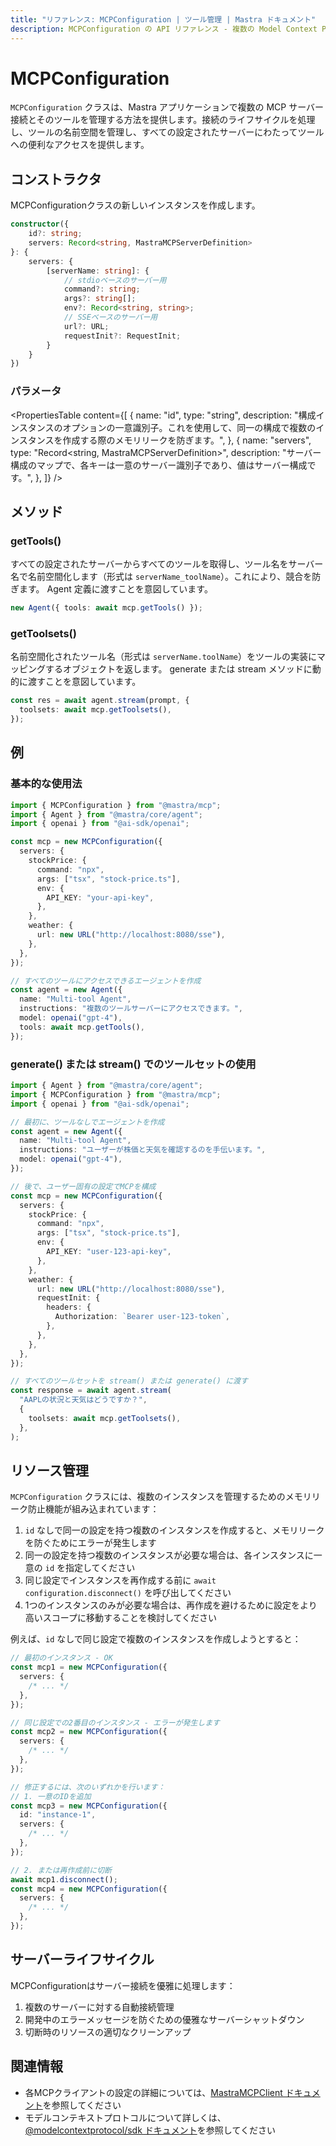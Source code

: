 ```yaml
---
title: "リファレンス: MCPConfiguration | ツール管理 | Mastra ドキュメント"
description: MCPConfiguration の API リファレンス - 複数の Model Context Protocol サーバーとそのツールを管理するためのクラス。
---
```


# MCPConfiguration

`MCPConfiguration` クラスは、Mastra アプリケーションで複数の MCP サーバー接続とそのツールを管理する方法を提供します。接続のライフサイクルを処理し、ツールの名前空間を管理し、すべての設定されたサーバーにわたってツールへの便利なアクセスを提供します。

## コンストラクタ

MCPConfigurationクラスの新しいインスタンスを作成します。

```typescript
constructor({
    id?: string;
    servers: Record<string, MastraMCPServerDefinition>
}: {
    servers: {
        [serverName: string]: {
            // stdioベースのサーバー用
            command?: string;
            args?: string[];
            env?: Record<string, string>;
            // SSEベースのサーバー用
            url?: URL;
            requestInit?: RequestInit;
        }
    }
})
```

### パラメータ

<PropertiesTable
  content={[
    {
      name: "id",
      type: "string",
      description:
        "構成インスタンスのオプションの一意識別子。これを使用して、同一の構成で複数のインスタンスを作成する際のメモリリークを防ぎます。",
    },
    {
      name: "servers",
      type: "Record<string, MastraMCPServerDefinition>",
      description:
        "サーバー構成のマップで、各キーは一意のサーバー識別子であり、値はサーバー構成です。",
    },
  ]}
/>

## メソッド

### getTools()

すべての設定されたサーバーからすべてのツールを取得し、ツール名をサーバー名で名前空間化します（形式は `serverName_toolName`）。これにより、競合を防ぎます。
Agent 定義に渡すことを意図しています。

```ts
new Agent({ tools: await mcp.getTools() });
```

### getToolsets()

名前空間化されたツール名（形式は `serverName.toolName`）をツールの実装にマッピングするオブジェクトを返します。
generate または stream メソッドに動的に渡すことを意図しています。

```typescript
const res = await agent.stream(prompt, {
  toolsets: await mcp.getToolsets(),
});
```

## 例

### 基本的な使用法

```typescript
import { MCPConfiguration } from "@mastra/mcp";
import { Agent } from "@mastra/core/agent";
import { openai } from "@ai-sdk/openai";

const mcp = new MCPConfiguration({
  servers: {
    stockPrice: {
      command: "npx",
      args: ["tsx", "stock-price.ts"],
      env: {
        API_KEY: "your-api-key",
      },
    },
    weather: {
      url: new URL("http://localhost:8080/sse"),
    },
  },
});

// すべてのツールにアクセスできるエージェントを作成
const agent = new Agent({
  name: "Multi-tool Agent",
  instructions: "複数のツールサーバーにアクセスできます。",
  model: openai("gpt-4"),
  tools: await mcp.getTools(),
});
```

### generate() または stream() でのツールセットの使用

```typescript
import { Agent } from "@mastra/core/agent";
import { MCPConfiguration } from "@mastra/mcp";
import { openai } from "@ai-sdk/openai";

// 最初に、ツールなしでエージェントを作成
const agent = new Agent({
  name: "Multi-tool Agent",
  instructions: "ユーザーが株価と天気を確認するのを手伝います。",
  model: openai("gpt-4"),
});

// 後で、ユーザー固有の設定でMCPを構成
const mcp = new MCPConfiguration({
  servers: {
    stockPrice: {
      command: "npx",
      args: ["tsx", "stock-price.ts"],
      env: {
        API_KEY: "user-123-api-key",
      },
    },
    weather: {
      url: new URL("http://localhost:8080/sse"),
      requestInit: {
        headers: {
          Authorization: `Bearer user-123-token`,
        },
      },
    },
  },
});

// すべてのツールセットを stream() または generate() に渡す
const response = await agent.stream(
  "AAPLの状況と天気はどうですか？",
  {
    toolsets: await mcp.getToolsets(),
  },
);
```

## リソース管理

`MCPConfiguration` クラスには、複数のインスタンスを管理するためのメモリリーク防止機能が組み込まれています：

1. `id` なしで同一の設定を持つ複数のインスタンスを作成すると、メモリリークを防ぐためにエラーが発生します
2. 同一の設定を持つ複数のインスタンスが必要な場合は、各インスタンスに一意の `id` を指定してください
3. 同じ設定でインスタンスを再作成する前に `await configuration.disconnect()` を呼び出してください
4. 1つのインスタンスのみが必要な場合は、再作成を避けるために設定をより高いスコープに移動することを検討してください

例えば、`id` なしで同じ設定で複数のインスタンスを作成しようとすると：

```typescript
// 最初のインスタンス - OK
const mcp1 = new MCPConfiguration({
  servers: {
    /* ... */
  },
});

// 同じ設定での2番目のインスタンス - エラーが発生します
const mcp2 = new MCPConfiguration({
  servers: {
    /* ... */
  },
});

// 修正するには、次のいずれかを行います：
// 1. 一意のIDを追加
const mcp3 = new MCPConfiguration({
  id: "instance-1",
  servers: {
    /* ... */
  },
});

// 2. または再作成前に切断
await mcp1.disconnect();
const mcp4 = new MCPConfiguration({
  servers: {
    /* ... */
  },
});
```

## サーバーライフサイクル

MCPConfigurationはサーバー接続を優雅に処理します：

1. 複数のサーバーに対する自動接続管理
2. 開発中のエラーメッセージを防ぐための優雅なサーバーシャットダウン
3. 切断時のリソースの適切なクリーンアップ

## 関連情報

- 各MCPクライアントの設定の詳細については、[MastraMCPClient ドキュメント](./client)を参照してください
- モデルコンテキストプロトコルについて詳しくは、[@modelcontextprotocol/sdk ドキュメント](https://github.com/modelcontextprotocol/typescript-sdk)を参照してください
